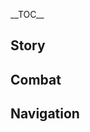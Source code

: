 {{CharacterTabs}}
{{LanguageTabs}}
{{Stub|1={{Meta/VO|tl=1|Japanese}}}}
__TOC__
==Story==
{{VO/Story
|character           = {{ROOTPAGENAME}}
|language            = ja
|name                = 楓原万葉

|vo_01_01_title      = 初めまして…
|vo_01_01_subtitle   = Hello
|vo_01_01_file       = VO_{language}{character} Hello.ogg
|vo_01_01_tx         = 「雨ふる風の中、刀を持ちて裸足で歩く」…拙者は楓原万葉と申す。四方を彷徨う浪人でござる。同じ旅路をゆく者同士、共に歩もうではないか。
|vo_01_01_rm         = "Ame furu kaze no naka, katana wo mochite hadashi de aruku" ...Sessha wa Kaedehara Kazuha to mousu. Shihou wo samayou rounin de gozaru. Onaji tabiji wo yuku mono doushi, tomo ni ayumou de wa nai ka.
|vo_01_01_tl         = "Through the wind and rain, I will walk barefoot with my katana" ... I am called Kazuha Kaedahara. A wandering warrior who roams in all directions. Fellow traveler on the same journey, shall we not walk together?

|vo_02_01_title      = 世間話・自然
|vo_02_01_subtitle   = Chat: Nature
|vo_02_01_file       = VO_{language}{character} Chat - Nature.ogg
|vo_02_01_tx         = これほど美しき景色を見れば、自ずと旅がしたくなるものであろう？
|vo_02_01_rm         = Kore hodo utsukushiki keshiki wo mireba, onozuto tabi ga shitaku naru mono de arou?
|vo_02_01_tl         = When you see sights as beautiful as this, don't you naturally want to journey?
|vo_02_02_title      = 世間話・草笛
|vo_02_02_subtitle   = Chat: Playing a Tune
|vo_02_02_file       = VO_{language}{character} Chat - Playing a Tune.ogg
|vo_02_02_tx         = 手元に葉があるのなら、拙者が草笛で一曲奏でよう。
|vo_02_02_rm         = Temoto ni ha ga aru no nara, sessha ga kusabue de ikkyoku kanadeyou.
|vo_02_02_tl         = If there is a leaf at hand, let's play a tune on the reed pipe.
|vo_02_03_title      = 世間話・剣技
|vo_02_03_subtitle   = Chat: Bladework
|vo_02_03_file       = VO_{language}{character} Chat - Bladework.ogg
|vo_02_03_tx         = 雨ふる風の中、ふるさとを思う…拙者と故郷のつながりは…もうこの刀のみでござる。
|vo_02_03_rm         = Ame furu kaze no naka, furusato wo omou... Sessha to kokyou no tsunagari wa... mou kono katana nomi de gozaru.
|vo_02_03_tl         = In the rain and wind I think of my hometown... my connection with my hometown... is now nothing but this katana.

|vo_03_01_title      = 雨の日…
|vo_03_01_subtitle   = When It Rains
|vo_03_01_file       = VO_{language}{character} When It Rains.ogg
|vo_03_01_tx         = 大雨の中を歩けば、精神が研ぎ澄まされる。しかし雨が止んだあとは、急いで服を乾かした方がよいでござるな。
|vo_03_01_rm         = Ooame no naka wo arukeba, seishin ga togisumaseru. Shikashi ame ga yanda ato wa, isoide fuku wo kawakashita hou ga yoi de gozaru na.
|vo_03_01_tl         = When walking in a downpour, the mind is sharpened. However when the rain has stopped you should hurry to dry your clothes.
|vo_03_02_title      = 雷の日…
|vo_03_02_subtitle   = When Thunder Strikes
|vo_03_02_file       = VO_{language}{character} When Thunder Strikes.ogg
|vo_03_02_tx         = 海を渡る時の雷雨と比べれば、この程度は意にも介さぬ。
|vo_03_02_rm         = Umi wo wataru toki no raiu to kurabereba, kono teido wa i ni mo kaisanu.
|vo_03_02_tl         = When compared to the thunderstorms when crossing the seas, this is of no consquence.
|vo_03_03_title      = 雪の日…
|vo_03_03_subtitle   = When It Snows
|vo_03_03_file       = VO_{language}{character} When It Snows.ogg
|vo_03_03_tx         = 雪は好きでござる。雪が降った後の世界は静かで、誰にも夢を邪魔されずに済む。
|vo_03_03_rm         = Yuki wa suki de gozaru. Yuki ga futta ato no sekai wa shizuka de, dare ni mo yume wo jama sarezu ni sumu.
|vo_03_03_tl         = I like the snow. After snowfall the world is silent, no one will disturb your dreams.
|vo_03_04_title      = 晴れの日…
|vo_03_04_subtitle   = When the Sun Is Out
|vo_03_04_file       = VO_{language}{character} When the Sun Is Out.ogg
|vo_03_04_tx         = 雲一つなし、実に心地好い晴天よ。
|vo_03_04_rm         = Kumo hitotsu nashi, jitsu ni kokochi yoi seiten yo.
|vo_03_04_tl         = Not a cloud in the sky, it really is nice weather.

|vo_04_01_title      = おはよう…
|vo_04_01_subtitle   = Good Morning
|vo_04_01_file       = VO_{language}{character} Good Morning.ogg
|vo_04_01_tx         = 早朝に聞こえる鳥のさえずり、大自然からの恵みでござるな。<br />さあ、参ろう。拙者たちの旅路も始まるでござるよ。
|vo_04_01_rm         = Souchou ni kikoeru tori no saezuri, Daishizen kara no megumi de gozaru na.<br />Saa, mairou. Sessha-tachi no tabiji mo hajimaru de gozaru yo.
|vo_04_01_tl         = The chirping of the early morning birds, are a blessing from nature.<br />Well shall we go, our journey has begun.
|vo_04_02_title      = こんにちは…
|vo_04_02_subtitle   = Good Afternoon
|vo_04_02_file       = VO_{language}{character} Good Afternoon.ogg
|vo_04_02_tx         = 正午の日差しは、居眠りをしてしまいたくなるほど心地好い。休む場所を探してみてはどうでござるか？
|vo_04_02_rm         = Shougo no hizashi wa, inemuri wo shite shimaitaku naru hodo kokochi yoi. Yasumu basho wo sagashite mite wa dou de gozaru ka?
|vo_04_02_tl         = The mid-day sun is comfortable and I end up feeling drowsy. How about we look for a place to rest?
|vo_04_03_title      = こんばんは…
|vo_04_03_subtitle   = Good Evening
|vo_04_03_file       = VO_{language}{character} Good Evening.ogg
|vo_04_03_tx         = 上に見えるは月、耳に聞こえるは風、杯にあるは酒、心にあるは安らぎ…<br />ご機嫌いかがでござるか。
|vo_04_03_rm         = Ue ni mieru wa tsuki, mimi ni kikoeru wa kaze, sakazuki ni aru wa sake, kokoro ni aru wa yasuragi...<br />Gokigen ikaga de gozaru ka.
|vo_04_03_tl         = Looking up you see the moon, listening with your ears you hear the wind, in your cup is sake, in your heart is tranquility...<br />How's the mood?
|vo_04_04_title      = おやすみ…
|vo_04_04_subtitle   = Good Night
|vo_04_04_file       = VO_{language}{character} Good Night.ogg
|vo_04_04_tx         = 風が止んだ…<br />静かな世界、休むのに最適であるな。では、また明日。
|vo_04_04_rm         = Kaze ga yanda...<br />Shizuka na sekai, yasumu no ni saiteki de aru na. De wa, mata asu.
|vo_04_04_tl         = The wind stopped...<br />the world is silent, it would be best to rest. Well see you tommorow.

|vo_05_01_title      = 楓原万葉自身について・航行
|vo_05_01_subtitle   = About Kaedehara Kazuha: Sailing
|vo_05_01_file       = VO_{language}{character} About {character} - Sailing.ogg
|vo_05_01_tx         = 実は、大海も毎日が荒波というわけではないのでござる。天気がよい日は、月光が海面を揺れ、魚群が船の周りを泳ぐ。船首から遠くを眺めれば、この旅も価値のあるものだと思える…唯一残念なのは、船員の歌声がうるさいことでござるな。あやつらは眠らなくても平気なのであろうか？
|vo_05_01_rm         = Jitsu wa, taikai mo mainichi ga aranami to iu wake de wa nai no de gozaru. Tenki ga yoi hi wa, gekkou ga kaimen wo yure, gyogun ga fune no mawari wo oyogu. Senshu kara tooku wo nagamereba, kono tabi mo kachi no aru mono da to omoeru... yuiitsu zannen na no wa, sen'in no utagoe ga urusai koto de gozaru na. Ayatsura wa nemuranakute mo heiki na no de arou ka?
|vo_05_01_tl         = The truth is the sea was not raging waves everyday. On a fair weather day the moon would flicker on the water and fish would swim around the ship. If you watch from the bow I think this journey is also of value... the only issue is that the sailors singing voices are all obnoxious. Are those guys really alright even though they don't sleep?
|vo_05_02_title      = 楓原万葉自身について・武家
|vo_05_02_subtitle   = About Kaedehara Kazuha: Samurai Nobility
|vo_05_02_file       = VO_{language}{character} About {character} - Samurai Nobility.ogg
|vo_05_02_tx         = 楓原家はかつて有名な武士の家系であったが、拙者が跡を継いだ時にはすでに、武家の名以外は意味のないものとなっていた。しかし拙者からすれば、それくらいがちょうどよい。武士に裕福な生活などいらぬ。拙者たちに必要なのは詩歌と美酒、そして手中にある刀のみでござるよ。
|vo_05_02_rm         = Kaedehara-ke wa katsute yuumei na bushi no kakei de atta ga, sessha ga ato wo tsuida toki ni wa sude ni, buke no na igai wa imi no nai mono to natte ita. Shikashi sessha kara sureba, sore kurai ga choudo yoi. Bushi ni yuufuku na seikatsu nado iranu. Sessha-tachi ni hitsuyou na no wa shiika to bishu, soshite shuchuu ni aru katana nomi de gozaru yo.
|vo_05_02_tl         = The Kaedehara clan was once a famous samurai bloodline, when it was time for me to inherit the techniques we were samurai in name only. However that was just fine for me. I have no need for the wealthy life of a samurai. What we need is poetry, good sake, and the sword in my hand.
|vo_05_03_title      = 楓原万葉を知る・1
|vo_05_03_subtitle   = About Kaedehara Kazuha: I
|vo_05_03_file       = VO_{language}{character} More About {character} - 01.ogg
|vo_05_03_tx         = 拙者のことを知りたいのか？見ての通り、どこにでもいる流浪武士でござるよ。
|vo_05_03_rm         = Sessha no koto wo shiritai no ka? Mite no toori, doko ni de mo iru rurou bushi de gozaru yo.
|vo_05_03_tl         = You want to get to know me? It's just what it looks like, I'm a wandering warrior no matter where I go.
|vo_05_04_title      = 楓原万葉を知る・2
|vo_05_04_subtitle   = About Kaedehara Kazuha: II
|vo_05_04_friendship = 3
|vo_05_04_file       = VO_{language}{character} More About {character} - 02.ogg
|vo_05_04_tx         = 拙者は耳が優れていて、様々な音が聞こえる。例えば風が山を越える音、雲が散りゆく音、森で小狐がリンゴをかじる音、カニが泡を吹く音…これは自然と万物が拙者に与えた恩恵、いつでも危険を事前に察知することができるでござる。
|vo_05_04_rm         = Sessha wa mimi ga sugurete ite, samazama na oto ga kikoeru. Tatoeba kaze ga yama wo koeru oto, kumo ga chiriyuku oto, mori de kogitsune ga ringo wo kajiru oto, kani ga awa wo fuku oto... kore wa shizen to banbutsu ga sessha ni ataeta onkei, itsu de mo kiken wo jizen ni sacchi suru koto ga dekiru de gozaru.
|vo_05_04_tl         = My ears are quite good, I can hear all sorts of things. For example the sound of wind cross the mountains, the sound of clouds dispersing, the sounds of fox kits nibbling apples in the forest, the sound of crabs blowing bubbles... with this I am blessed with nature and all things, I can always sense danger before it arrives.
|vo_05_05_title      = 楓原万葉を知る・3
|vo_05_05_subtitle   = About Kaedehara Kazuha: III
|vo_05_05_friendship = 4
|vo_05_05_file       = VO_{language}{character} More About {character} - 03.ogg
|vo_05_05_tx         = 小さい頃は雨が好きであった。あのザァザァとした音を聞くと心地好い夢を見る。しかし今となっては、雨に対する感情も複雑になったでござる…雨の音は今も好きなのだが、黒雲を見かけた時は「今日、泊まらせてくれる心優しき方はいるであろうか」と心配になってしまう。濡れた服で雨の音を聞いても、くしゃみで雰囲気が壊されてしまうでござるよ。
|vo_05_05_rm         = Chiisai koro wa ame ga suki de atta. Ano zaazaa to shita oto wo kiku to kokochi yoi yume wo miru. Shikashi ima to natte wa, ame ni taisuru kanjou mo fukuzatsu ni natta de gozaru... Ame no oto wa ima mo suki na no da ga, kokuun wo mikaketa toki wa "kyou, tomarasete kureru kokoro yasashiki kata wa iru de arou ka" to shinpai ni natte shimau. Nureta fuku de ame no oto wo kiite mo, kushami de fun'iki ga kowasarete shimau de gozaru yo.
|vo_05_05_tl         = When I was little I liked the rain. I had pleasant dreams listening to the rain pour. However now my feeling toward rain have become more complex...I still like the sound of rain, but when I happen to see dark clouds I end up worrying "Is there a kind hearted person who'll let me stay over today?". When listening to the rain in wet clothes, sneezing ruins the mood.
|vo_05_06_title      = 楓原万葉を知る・4
|vo_05_06_subtitle   = About Kaedehara Kazuha: IV
|vo_05_06_friendship = 5
|vo_05_06_file       = VO_{language}{character} More About {character} - 04.ogg
|vo_05_06_tx         = 拙者はあまり同じ場所には滞在しないでござる。長く滞在すれば「自然」との間に隔たりが生じ、刀が鈍ってしまう。遠くへゆける今のうちに、様々な場所にゆき、色々な人に会ってみたいでござるな。
|vo_05_06_rm         = Sessha wa amari onaji basho ni wa taizai shinai de gozaru. Nagaku taizai sureba "shizen" to no aida ni hedatari ga shouji, katana ga namatte shimau. Tooku he yukeru ima no uchi ni, samazama na basho ni yuki, iroiro na hito ni atte mitai de gozaru na.
|vo_05_06_tl         = I don't really stay in one place. If you stay to long you start to lose touch with 'nature' and your blade dulls. Now that I can travel far I'd like to see lots of places and meet lots of people.
|vo_05_07_title      = 楓原万葉を知る・5
|vo_05_07_subtitle   = About Kaedehara Kazuha: V
|vo_05_07_friendship = 6
|vo_05_07_file       = VO_{language}{character} More About {character} - 05.ogg
|vo_05_07_tx         = 心配はいらぬ、いつの日かお互い違う場所に赴こうとも、必ず世界のどこかでまた会えよう。人の「縁」とは、そう容易く切れるものではないのでござる。
|vo_05_07_rm         = Shinpai wa iranu, itsu no hi ka otagai chigau basho ni omomukou to mo, kanarazu sekai no dokoka de mata aeyou. Hito no "enishi" to wa, sou tayasuku kireru mono de wa nai no de gozaru.
|vo_05_07_tl         = There is no need for worry, even if we part ways we will surely meet again somewhere in this world. A persons 'fate' is not easily severed.

|vo_06_01_title      = 出航について…
|vo_06_01_subtitle   = About Us: Going Out to Sea
|vo_06_01_file       = VO_{language}{character} About Us - Going Out to Sea.ogg
|vo_06_01_tx         = 天気のよい日は、海に行ってみてはどうでござるか？
|vo_06_01_rm         = Tenki no yoi hi wa, umi ni itte mite wa dou de gozaru ka?
|vo_06_01_tl         = Someday when the weather is nice why don't we travel the sea
|vo_06_02_title      = 本音について…
|vo_06_02_subtitle   = About Us: Frank Speech
|vo_06_02_friendship = 6
|vo_06_02_file       = VO_{language}{character} About Us - Frank Speech.ogg
|vo_06_02_tx         = 拙者は飾り気のない性格をした人が好きでござる。やはり、思っていることは心の内に秘めず、直接言った方が快いものだ。<br />拙者は万物の音が聞こえる、もちろんお主の声も。
|vo_06_02_rm         = Sessha wa kazarike no nai seikaku wo shita hito ga suki de gozaru. Yahari, omotte iru koto wa kokoro no uchi ni himezu, chokusetsu itta hou ga kokoroyoi mono da.<br />Sessha wa banbutsu no oto ga kikoeru, mochiron onushi no koe mo.
|vo_06_02_tl         = I like plain people. After all I don't hide the feelings in my heart, it's best to just speak directly.<br />I can here the sounds of all creation, and of course your voice as well.

|vo_07_01_title      = 「神の目」について…
|vo_07_01_subtitle   = About the [[Vision]]
|vo_07_01_friendship = 4
|vo_07_01_file       = VO_{language}{character} About the Vision.ogg
|vo_07_01_tx         = 神の目は力の「根源」ではなく、力の「証明」であると拙者は思う。神の目とは、前へ進みたいと思う人々の願い。拙者たち武士にとってのそれは、いつの日も手中にある刀のみなのでござるよ。
|vo_07_01_rm         = Kami no Me wa chikara no "kongen" de wa naku, chikara no "shoumei" de aru to sessha wa omou. Kami no Me to wa, mae he susumitai to omou hitobito no negai. Sessha-tachi bushi ni totte no sore wa, itsu no hi mo shuchuu ni aru katana nomi na no de gozaru yo.
|vo_07_01_tl         = A vision is not a 'source' of power, I believe its 'proof' of power. Visions are the wishes of people to go forth. For a warrior like me that is nothing more then to hold a katana in my hand.
|vo_07_02_title      = シェアしたいこと・竹刀
|vo_07_02_subtitle   = Something to Share: Bamboo Blades
|vo_07_02_friendship = 4
|vo_07_02_file       = VO_{language}{character} Something to Share - Bamboo Blades.ogg
|vo_07_02_tx         = 剣術を学びたいなら…ふむ、これを持つとよい。先ほど作った竹刀でござる。これで打ち合えば、傷を負わずに済むであろう。
|vo_07_02_rm         = Kenjutsu wo manabitai nara... fumu, kore wo motsu to yoi. Sakihodo tsukutta shinai de gozaru. Kore de uchiaeba, kizu wo owazu ni sumu de arou.
|vo_07_02_tl         = If you want to learn swordsmanship... hmm, we should wait one this. We should use bamboo swords. Then if we fight we won't sustain any injuries.
|vo_07_03_title      = シェアしたいこと・カエデ
|vo_07_03_subtitle   = Something to Share: Maple Leaves
|vo_07_03_friendship = 4
|vo_07_03_file       = VO_{language}{character} Something to Share - Maple Leaves.ogg
|vo_07_03_tx         = 「奥山に、紅葉踏み分け、鳴く鹿の、声聞くときぞ、秋は悲しき」…拙者はカエデが好きでござる。しかし、カエデが紅に変わる時は、いつも別れが伴う…
|vo_07_03_rm         = "Okuyama ni, momiji fumiwake, naku shika no, koe kiku toki zo, aki wa kanashiki"... Sessha wa kaede ga suki de gozaru. Shikashi, kaede ga aka ni kawaru toki wa, itsumo wakare ga tomonau...
|vo_07_03_tl         = 'When you hear the voice of a deer through the autumn colors of the mountain recesses, autumn is sorrow'... I like maple leaves. However their turning red always comes with a parting of ways...
|vo_07_04_title      = 興味のあること…
|vo_07_04_subtitle   = Interesting Things
|vo_07_04_file       = VO_{language}{character} Interesting Things.ogg
|vo_07_04_tx         = カモメよ、鳴くでない。今日から拙者も同じく、漂流者なのだぞ。
|vo_07_04_rm         = Kamome yo, naku de nai. Kyou kara sessha mo onajiku, hyouryuusha na no da zo.
|vo_07_04_tl         = Gulls, do not cry. From today on we are the same, wanderers adrift.

|vo_08_01_title      = 北斗について…
|vo_08_01_subtitle   = About [[Beidou]]
|vo_08_01_friendship = 4
|vo_08_01_file       = VO_{language}{character} About Beidou.ogg
|vo_08_01_tx         = 北斗の姉君は拙者の恩人。稲妻から逃げ出した拙者を、姉君が引き取ってくれた。拙者が一番苦心していた時期に、稲妻へ戻る勇気をくれたのだ。彼女は、拙者と周りにいるすべての船員が背中を任せられる戦友なのでござる。
|vo_08_01_rm         = Hokuto no anegimi wa sessha no onjin. Inazuma kara nigedashita sessha wo, anegimi ga hikitotte kureta. Sessha ga ichiban kushin shite ita jiki ni, Inazuma he modoru yuuki wo kureta no da. Kanojo wa, sessha to mawari ni iru subete no sen'in ga senaka wo makaserareru sen'yuu na no de gozaru.
|vo_08_01_tl         = Beidou has done much for me. She helped me escape Inazuma, then took me back. She gave me the courage to return to Inazuma in those painful times. Me and all the sailors around me have become comrades who watch each other backs.
|vo_08_02_title      = ゴローについて…
|vo_08_02_subtitle   = About [[Gorou]]
|vo_08_02_friendship = 4
|vo_08_02_file       = VO_{language}{character} About Gorou.ogg
|vo_08_02_tx         = 拙者が指名手配されていた時、抵抗軍が拙者を助けてくれたのでござる。ゴローとはその時の短い付き合いであったが、彼のことは深く印象に残っている。彼は言いたいことを真っ直ぐに言う性格で、部下と共に喜びや悲しみを分かち合い、友のために犠牲をいとわない。だから拙者は、彼とは気が合うのでござるよ。
|vo_08_02_rm         = Sessha ga shimeitehai sarete ita toki, Teikougun ga sessha wo tasukete kureta no de gozaru. Gorou to wa sono toki no mijikai tsukiai de atta ga, kare no koto wa fukaku inshou ni nokotte iru. Kare wa iitai koto wo massugu ni iu seikaku de, buka to tomo ni yorokobi ya kanashimi wo wakachiai, tomo no tame ni gisei wo itowanai. Dakara sessha wa, kare to wa ki ga au no de gozaru yo.
|vo_08_02_tl         = The resistance army saved me when I was wanted. I was only with Gorou for a short time but, he left a deep impression on me. He says what he wants to say and has a straightforward personality, he shares both joys and sorrows with his subordinates, he wouldn't hesitate to sacrifice himself for them.  And so I got along well with him.
|vo_08_03_title      = 九条裟羅について・態度
|vo_08_03_subtitle   = About [[Kujou Sara]]
|vo_08_03_friendship = 4
|vo_08_03_file       = VO_{language}{character} About Kujou Sara.ogg
|vo_08_03_tx         = 御前試合で拙者の友人を負かした彼女の実力は認めているでござる。しかし、それほどまでの力を悪行に使い、九条軍を率いて「神の目」を回収するなど、拙者は決して許さぬ。
|vo_08_03_rm         = Gozenjiai de sessha no yuujin wo makashita kanojo no jitsuryoku wa mitomete iru de gozaru. Shikashi, sore hodo made no chikara wo akugyou ni tsukai, Kujou-gun wo hikiite "Kami no Me" wo kaishuu suru nado, sessha wa kesshite yurusanu.
|vo_08_03_tl         = I recognized her true strength during the duel my friend lost. However I will never forgive use of such power for evil, such as the kujou armies collection of 'visions'.
|vo_08_04_title      = 九条裟羅について・見直し
|vo_08_04_subtitle   = About Kujou Sara: Changing Perspective
|vo_08_04_friendship = 4
|vo_08_04_quest      = Omnipresence Over Mortals
|vo_08_04_file       = VO_{language}{character} About Kujou Sara - Changing Perspective.ogg
|vo_08_04_tx         = なるほど…どうやら彼女は自らの信念があったのだな。ただこの一件が終わったあと、「九条」家の繁栄がこの先も続くかどうかは不明であるが。
|vo_08_04_rm         = Naruhodo... dou yara kanojo wa mizukara no shinnen ga atta no da na. Tada kono ikken ga owatta ato, "Kujou"-ke no han'ei ga kono saki mo tsudzuku ka dou ka wa fumei de aru ga.
|vo_08_04_tl         = I see... It seems she had great conviction in herself. This incident has just ended, it is still unclear if the kujou house will continue to prosper.
|vo_08_05_title      = 雷電将軍について…
|vo_08_05_subtitle   = About the [[Raiden Shogun]]
|vo_08_05_friendship = 4
|vo_08_05_quest      = Autumn Winds, Scarlet Leaves
|vo_08_05_file       = VO_{language}{character} About the Raiden Shogun.ogg
|vo_08_05_tx         = 稲妻を離れた後、何度も自分の胸に聞いたでござる。雷電将軍に対する拙者の不満は、あの御前試合から生じたものなのか、彼女が友に下した一振りが原因だったのかと。<br />拙者は考えた末、それは違うと分かった。拙者の友は決闘の場で堂々と死した、雷電将軍のあの一振りは間違っていたとは言えぬ。彼女に対する不満は、「目狩り令」からくるものだ。何人たりとも他人の願いを剥奪する資格などない、たとえそれが「神」であったとしても。
|vo_08_05_rm         = Inazuma wo hanareta nochi, nando mo jibun no mune ni kiita de gozaru. Raiden Shougun ni taisuru sessha no fuman wa, ano gozenjiai kara shoujita mono na no ka, kanojo ga tomo ni kudashita hitofuri ga gen'in datta no ka to.<br />Sessha wa kangaeta sue, sore wa chigau to wakatta. Sessha no tomo wa kettou no ba de doudou to shishita, Raiden Shougun no ano hitofuri wa machigatte ita to wa ienu. Kanojo ni taisuru fuman wa, "Megari-rei" kara kuru mono da. Nanpito tari to mo tanin no negai wo hakudatsu suru shikaku nado nai, tatoe sore ga "kami" de atta to shite mo.
|vo_08_05_tl         = 
|vo_08_06_title      = 神里綾華について…
|vo_08_06_subtitle   = About [[Ayaka|Kamisato Ayaka]]
|vo_08_06_friendship = 4
|vo_08_06_file       = VO_{language}{character} About Kamisato Ayaka.ogg
|vo_08_06_tx         = 稲妻に住む者なら、「白鷺の姫君」の名を聞いたことがあろう。神里家のお嬢様で、ほぼ完璧に近しい御仁でござる。しかし、拙者は彼女とあまり交流がない、彼女は稲妻に対してどのような考えを持っているのであろうか？
|vo_08_06_rm         = Inazuma ni sumu mono nara, "Shirasagi no Himegimi" no na wo kiita koto ga arou. Kamisato-ke no ojou-sama de, hobo kanpeki ni hitoshii gojin de gozaru. Shikashi, sessha wa kanojo to amari kouryuu ga nai, kanojo wa Inazuma ni taishite dono you na kangae wo motte iru no de arou ka?
|vo_08_06_tl         = 
|vo_08_07_title      = 宵宮について…
|vo_08_07_subtitle   = About [[Yoimiya]]
|vo_08_07_friendship = 4
|vo_08_07_file       = VO_{language}{character} About Yoimiya.ogg
|vo_08_07_tx         = 以前、彼女が姉君に頼んで花火を璃月まで運んだことがある。その時は拙者が荷を下ろした、が…大変重かったでござる！彼女以外に、あのような大きな花火を作れる者などいないであろう。
|vo_08_07_rm         = Izen, kanojo ga Anegimi ni tanonde hanabi wo Riiyue made hakonda koto ga aru. Sono toki wa sessha ga ni wo oroshita, ga... taihen omokatta de gozaru! Kanojo igai ni, ano you na ookina hanabi wo tsukureru mono nado nai de arou.
|vo_08_07_tl         = 
|vo_08_08_title      = 珊瑚宮心海について…
|vo_08_08_subtitle   = About [[Sangonomiya Kokomi]]
|vo_08_08_friendship = 4
|vo_08_08_quest      = Omnipresence Over Mortals
|vo_08_08_file       = VO_{language}{character} About Sangonomiya Kokomi.ogg
|vo_08_08_tx         = 拙者が抵抗軍にいた頃、周りの者はみな珊瑚宮殿を心から慕っていた。彼女は兵力を大事にしている、死傷者の出る戦法はほとんど使わず、いつも最小の代価で勝利を勝ち取るのでござるよ。うわさでは、海祇島の政務と外交も取り仕切っていると聞いたが、本当に一人ですべて行えるのだろうか…
|vo_08_08_rm         = Sessha ga Teikougun ni ita koro, mawari no mono wa mina Sangonomiya-dono wo kokoro kara shitatte ita. Kanojo wa heiryoku wo daiji ni shite iru, shishousha no deru senpou wa hotondo tsukawazu, itsumo saishou no daika de shouri wo kachitoru no de gozaru yo. Uwasa de wa, Watatsumi-jima no seimu to gaikou mo torishikitte iru to kiita ga, hontou ni hitori de subete de okonaeru no darou ka...
|vo_08_08_tl         = 

|vo_08_09_title      = 鹿野院平蔵について…
|vo_08_09_subtitle   = About [[Shikanoin Heizou]]
|vo_08_09_friendship = 4
|vo_08_09_file       = VO_{language}{character} About Shikanoin Heizou.ogg
|vo_08_09_tx         = 拙者の友人であるこの探偵は、普段は洒脱で気ままな振る舞いをしている。しかしいざ事件となると、彼の周りを取り巻いていた風は、鋭い気となって集まる。まったく、感心せずにはいられないでござるよ。
|vo_08_09_rm         = 
|vo_08_09_tl         = 

|vo_10_01_title      = 楓原万葉の趣味…
|vo_10_01_subtitle   = Kaedehara Kazuha's Hobbies
|vo_10_01_file       = VO_{language}{character} Hobbies.ogg
|vo_10_01_tx         = 正午の日差しで温かくなった岩に横たわり、目覚めた後はぶらぶらと。刀を持っていれば、拙者はどこにでもゆけるでござるよ。
|vo_10_01_rm         = Shougo no hizashi de atatakaku natta iwa ni yokotawari, mezameta ato wa burabura to. Katana wo motte ireba, sessha wa doko ni de mo yukeru de gozaru yo.
|vo_10_01_tl         = 
|vo_10_02_title      = 楓原万葉の悩み…
|vo_10_02_subtitle   = Kaedehara Kazuha's Troubles
|vo_10_02_file       = VO_{language}{character} Troubles.ogg
|vo_10_02_tx         = 嵐がくる時は、「自然」の音もざわつく。拙者も耳鳴りがしてしまうほどに。もしそれが夜であれば、そうそうに眠れぬ。少し困っているでござる。
|vo_10_02_rm         = Arashi ga kuru toki wa, "shizen" no oto mo zawatsuku. Sessha mo miminari ga shite shimau hodo ni. Moshi sore ga yoru de areba, sousou ni nemurenu. Sukoshi komatte iru de gozaru.
|vo_10_02_tl         = 
|vo_10_03_title      = 好きな食べ物…
|vo_10_03_subtitle   = Favorite Food
|vo_10_03_file       = VO_{language}{character} Favorite Food.ogg
|vo_10_03_tx         = 海を渡る時、最も容易く入手できる食材は魚肉でござる。魚をどう美味しく調理するか、海を冒険する者なら、みなが考えることであろう…機会があれば、拙者の腕前を披露してもよいぞ。
|vo_10_03_rm         = Umi wo wataru toki, mottomo tayasuku nyuushu dekiru shokuzai wa gyoniku de gozaru. Sakana wo dou oishiku chouri suru ka, umi wo bouken suru mono nara, mina ga kangaeru koto de arou... Kikai ga areba, sessha no udemae wo hirou shite mo yoi zo.
|vo_10_03_tl         = 
|vo_10_04_title      = 嫌いな食べ物…
|vo_10_04_subtitle   = Least Favorite Food
|vo_10_04_file       = VO_{language}{character} Least Favorite Food.ogg
|vo_10_04_tx         = 拙者は粗造りしたものがあまり好みではない。拙者からすれば、ただの魚であろうと、しっかりと焼いた方が旨味がある。食事というのは心身を安らげるもの、妥協していてはならぬであろう？
|vo_10_04_rm         = Sessha wa aradzukuri shita mono ga amari konomi de wa nai. Sessha kara sureba, tada no sakana de arou to, shikkari to yaita hou ga umami ga aru. Shokuji to iu no wa shinshin wo yasurageru mono, dakyou shite ite wa naranu de arou?
|vo_10_04_tl         = 

<!-- Receiving a Gift -->
|vo_11_01_title      = 贈り物を受け取る·1
|vo_11_01_subtitle   = Receiving a Gift: I
|vo_11_01_file       = VO_{language}{character} Receiving a Gift - 01.ogg
|vo_11_01_tx         = うむ、魚をこうも美味しく調理するとは、お主の腕は相当なものでござるな。
|vo_11_01_rm         = 
|vo_11_01_tl         = 

|vo_11_02_title      = 贈り物を受け取る·2
|vo_11_02_subtitle   = Receiving a Gift: II
|vo_11_02_file       = VO_{language}{character} Receiving a Gift - 02.ogg
|vo_11_02_tx         = お主の料理は腹を満たすだけでなく、拙者にとって心の安らぎでもある。
|vo_11_02_rm         = 
|vo_11_02_tl         = 

|vo_11_03_title      = 贈り物を受け取る·3
|vo_11_03_subtitle   = Receiving a Gift: III
|vo_11_03_file       = VO_{language}{character} Receiving a Gift - 03.ogg
|vo_11_03_tx         = 少し休んではどうでござるか？心が疲れていては、せっかくの料理も味が落ちてしまうであろう。
|vo_11_03_rm         = 
|vo_11_03_tl         = 

|vo_12_01_title      = 誕生日…
|vo_12_01_subtitle   = Birthday
|vo_12_01_file       = VO_{language}{character} Birthday.ogg
|vo_12_01_tx         = ふぁ…誕生日だと知って、新しい詩歌を書いたでござるよ。ただあまり心得がなく、何日もかけて途中までしか思いつかなかった。とりあえず、これをお主に贈ろう。<br />「歳月や、雲の赴く、誕生日」…ん、待った、何か思いついたでござる。続きは…「祝いの日には、異郷の友と」、どうであろうか？<br />誕生日おめでとう、今日は一緒に甘味でも食べにゆこうではないか。
|vo_12_01_rm         = Fa... Tanjoubi da to shitte, atarashii shiika wo kaita de gozaru yo. Tada amari kokoroe ga naku, nannichi mo kakete tochuu made shika omoitsukanakatta. Toriaezu, kore wo onushi ni okurou.<br />"Saigetsu ya, kumo no omomuku, tanjoubi"... N, matta, nanika omoitsuita de gozaru. Tsudzuki wa... "Iwai no hi ni wa, ikyou no tomo to", dou de arou ka?<br />Tanjoubi omedetou, kyou wa issho ni kanmi de mo tabe ni yukou de wa nai ka.
|vo_12_01_tl         = 

|vo_13_01_title      = 突破した感想・起
|vo_13_01_subtitle   = Feelings About Ascension: Intro
|vo_13_01_ascension  = 1
|vo_13_01_file       = VO_{language}{character} Feelings About Ascension -  01.ogg
|vo_13_01_tx         = この刀、より鋭利になったでござる。
|vo_13_01_rm         = Kono katana, yori eiri ni natta de gozaru.
|vo_13_01_tl         = 
|vo_13_02_title      = 突破した感想・承
|vo_13_02_subtitle   = Feelings About Ascension: Building Up
|vo_13_02_ascension  = 2
|vo_13_02_file       = VO_{language}{character} Feelings About Ascension -  02.ogg
|vo_13_02_tx         = 雪が地面に落ちる音…今の拙者は、それすらも聞こえるようになったかもしれぬ。
|vo_13_02_rm         = Yuki ga jimen ni ochiru oto... ima no sessha wa, sore sura mo kikoeru you ni natta kamo shirenu.
|vo_13_02_tl         = 
|vo_13_03_title      = 突破した感想・転
|vo_13_03_subtitle   = Feelings About Ascension: Climax
|vo_13_03_ascension  = 4
|vo_13_03_file       = VO_{language}{character} Feelings About Ascension -  03.ogg
|vo_13_03_tx         = 海の波は強い、拙者ももっと強くならねば。
|vo_13_03_rm         = Umi no nami wa tsuyoi, sessha mo motto tsuyoku naraneba.
|vo_13_03_tl         = 
|vo_13_04_title      = 突破した感想・結
|vo_13_04_subtitle   = Feelings About Ascension: Conclusion
|vo_13_04_ascension  = 6
|vo_13_04_file       = VO_{language}{character} Feelings About Ascension -  04.ogg
|vo_13_04_tx         = 世を渡り歩けば、自ずと悩みも多くなるもの。お主との出会いは、拙者に、武道と心の成長をもたらした。今後の人生もきっと、よいものとなるであろう。
|vo_13_04_rm         = Yo wo watariarukeba, onozuto nayami mo ooku naru mono. Onushi to no deai wa, sessha ni, budou to kokoro no seichou wo motarashita. Kongo no jinsei mo kitto, yoi mono to naru de arou.
|vo_13_04_tl         = 
}}

==Combat==
{{Combat VO
|character           = {{ROOTPAGENAME}}
|language            = ja
|skill_1_tx          = 参る。
|skill_1_tl          = Here I go.
|skill_1_rm          = Mairu.
|skill_2_tx          = はっ。
|skill_2_tl          = Hah.
|skill_2_rm          = Ha'.
|skill_3_tx          = 風よ。
|skill_3_tl          = The wind!
|skill_3_rm          = Kaze yo.
|skill_4_tx          = ''(Hold)'' 風の行先よ。
|skill_4_tl          = To the wind's destination!
|skill_4_rm          = Kaze no yukusaki yo.
|skill_5_tx          = ''(Hold)'' 風を知れ。
|skill_5_tl          = Acknowledge this wind.
|skill_5_rm          = Kaze wo shire.
|skill_6_tx          = ''(Hold)'' 風の赴くままに！
|skill_6_tl          = As the wind goes!
|skill_6_rm          = Kaze no omomuku mama ni!
|burst_1_tx          = 雲隠れ…雁鳴く時。
|burst_1_tl          = Hiding in the clouds... Time for wild geese quacking aloud!
|burst_1_rm          = Kumogakure, kari naku toki!
|burst_2_tx          = 風の共、雲の行くごと。
|burst_2_tl          = As the wind flows, the cloud also goes!
|burst_2_rm          = Kaze no muta, kumo no yuku goto!
|burst_3_tx          = 黄葉を、散らまく惜しみ。
|burst_3_tl          = The autumn leaves fall free, a regrettable scene to see.
|burst_3_rm          = Momijiba wo, chiramaku oshimi!
|sprint-s_1_tx       = いざ。
|sprint-s_1_tl       = Now.
|sprint-s_1_rm       = Iza.
|sprint-s_2_file     = Sprint Start 02,Sprint Start 03
|glider_1_tx         = 風の流れる方へ。
|glider_1_tl         = To where the wind flows.
|glider_1_rm         = Kaze no nagareru hou e.
|glider_2_file       = Deploying Wind Glider 02,Deploying Wind Glider 03
|chest_1_tx          = 天晴でござるな。
|chest_1_tl          = Such brilliance.
|chest_1_rm          = Appare de gozaru na.
|chest_2_tx          = 天地の恵みであるな。
|chest_2_tl          = This is a gift from the heavens.
|chest_2_rm          = Tenchi no megumi de aru na.
|chest_3_tx          = 宝とは、旅の醍醐味でござろう。
|chest_3_tl          = Treasure is surely the true charm of a journey.
|chest_3_rm          = Takara to wa, tabi no daigomi de gozarou.
|low-hp_1_tx         = くっ、やりおる…
|low-hp_1_tl         = Ugh, well done...
|low-hp_1_rm         = Ku', yari oru...
|low-hp_2_tx         = 精神統一。
|low-hp_2_tl         = Must concentrate my mind. (lit. "Concentration of mind.")
|low-hp_2_rm         = Seishin-touitsu.
|low-hp_3_tx         = 一点集中！
|low-hp_3_tl         = Must focus at one thing! (lit. "One focus!")
|low-hp_3_rm         = Itten-shuuchuu!
|fallen_1_tx         = 誠に遺憾なり…
|fallen_1_tl         = How regrettable it could be...
|fallen_1_rm         = Makoto ni ikan nari...
|fallen_2_tx         = 次は…必ず…
|fallen_2_tl         = Next time... for sure...
|fallen_2_rm         = Tsugi wa... kanarazu...
|fallen_3_tx         = 終わったのか…
|fallen_3_tl         = It's over...
|fallen_3_rm         = Owatta no ka...
|hit-l_1_file        = Light Hit Taken 01,Light Hit Taken 02,Light Hit Taken 03,Light Hit Taken 04,Light Hit Taken 05,Light Hit Taken 06
|hit-h_1_tx          = 心配無用…
|hit-h_1_tl          = No need to worry...
|hit-h_1_rm          = Shinpai muyou...
|hit-h_2_tx          = 痛ぅっ！
|hit-h_2_tl          = It hurts!
|hit-h_2_rm          = Tsuu'!
|hit-h_3_file        = Heavy Hit Taken 03,Heavy Hit Taken 04,Heavy Hit Taken 05,Heavy Hit Taken 06
|join_1_tx           = 拙者を連れていくのか？
|join_1_tl           = Would you take me along?
|join_1_rm           = Sessha wo tsurete-iku no ka?
|join_2_tx           = いざ、参ろう。
|join_2_tl           = Now, here I come.
|join_2_rm           = Iza, mairou.
|join_3_tx           = これでよし。
|join_3_tl           = This should be good now.
|join_3_rm           = Kore de yoshi.
|atk-l_1_file        = Light Attack 01,Light Attack 02,Light Attack 03,Light Attack 04,Light Attack 05,Light Attack 06,Light Attack 07
|atk-m_1_file        = Mid Attack 01,Mid Attack 02,Mid Attack 03
|atk-h_1_file        = Heavy Attack 01,Heavy Attack 02,Heavy Attack 03
|climb_1_file        = Climbing 01,Climbing 02,Climbing 03,Climbing 04,Climbing 05
|climb-b_1_file      = Climbing Breath 01,Climbing Breath 02,Climbing Breath 03
|jump_1_file         = Jumping 01,Jumping 02,Jumping 03,Jumping 04,Jumping 05
}}
<!--
Copy paste the following line in any section that does not have any voice files, change the X for the section's title:
'''{{ROOTPAGENAME}} does not feature any XXXXXXXX Voice-Overs'''
-->

==Navigation==
{{Character Navbox|link type=vo-ja}}